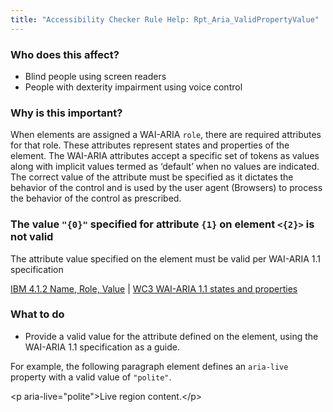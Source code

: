 ```yaml
---
title: "Accessibility Checker Rule Help: Rpt_Aria_ValidPropertyValue"
---
```


<div className="toolHelp">
<Row>
<Column colLg={5} colMd={3} colSm={4} className="toolLeft">

### Who does this affect?

* Blind people using screen readers
* People with dexterity impairment using voice control

### Why is this important?

When elements are assigned a WAI-ARIA `role`, there are required attributes for that role. These attributes represent states and properties of the element. The WAI-ARIA attributes accept a specific set of tokens as values along with implicit values termed as ‘default’ when no values are indicated. The correct value of the attribute must be specified as it dictates the behavior of the control and is used by the user agent (Browsers) to process the behavior of the control as prescribed.

</Column>
<Column colLg={11} colMd={5} colSm={4} className="toolMain">

<div id="locLevel"></div>

### The value `"{0}"` specified for attribute `{1}` on element `<{2}>` is not valid
The attribute value specified on the element must be valid per WAI-ARIA 1.1 specification

[IBM 4.1.2 Name, Role, Value](https://www.ibm.com/able/guidelines/ci162/name_role_value.html) | [WC3 WAI-ARIA 1.1 states and properties](https://www.w3.org/WAI/PF/aria-1.1/states_and_properties)

<div id="locSnippet"></div>

### What to do

* Provide a valid value for the attribute defined on the element, using the WAI-ARIA 1.1 specification as a guide.

For example, the following paragraph element defines an `aria-live` property with a valid value of `"polite"`.

<CodeSnippet type="multi" light={true}> 
&lt;p aria-live="polite"&gt;Live region content.&lt;/p&gt;</CodeSnippet>

</Column>
</Row>
</div>

